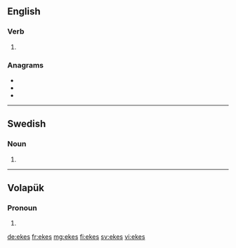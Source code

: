 ==English==

===Verb===
{{head|en|verb form}}

# {{en-third-person singular of|eke}}

===Anagrams===
* {{l|en|kees}}
* {{l|en|seek}}
* {{l|en|seke}}

----

==Swedish==

===Noun===
{{head|sv|noun form}}

# {{sv-noun-form-indef-gen|eke}}

----

==Volapük==

===Pronoun===
{{head|vo|pronoun form}}

# {{inflection of|ek||dat|p|lang=vo}}

[[de:ekes]]
[[fr:ekes]]
[[mg:ekes]]
[[fi:ekes]]
[[sv:ekes]]
[[vi:ekes]]
